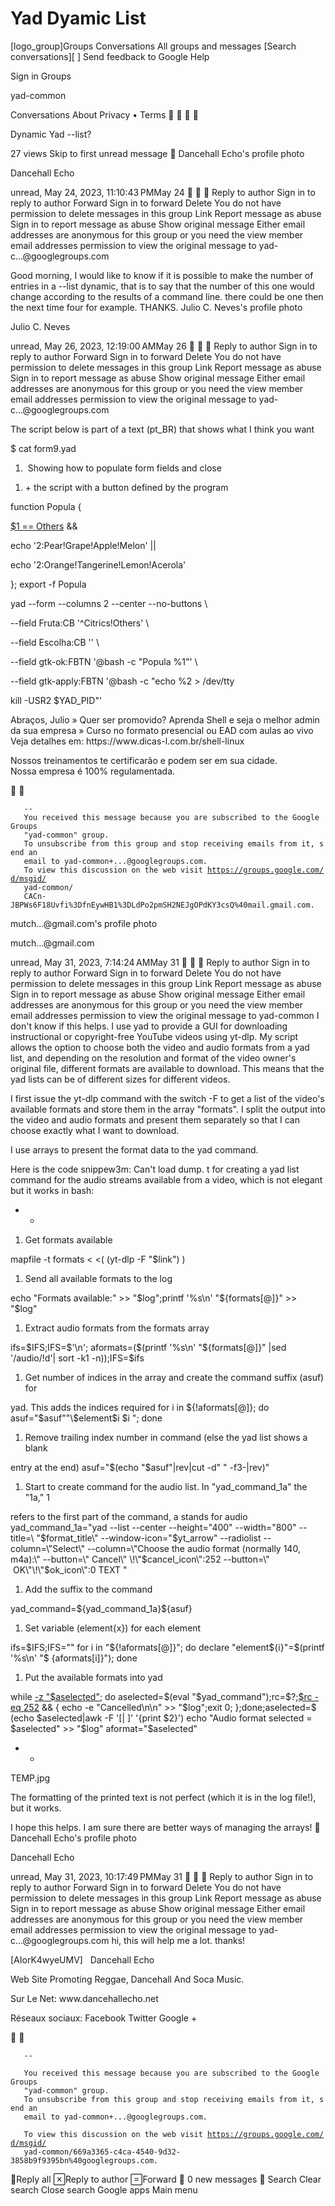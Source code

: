 = Yad Dyamic List =


[logo_group]Groups
Conversations
All groups and messages
[Search conversations][                    ]
Send feedback to Google
Help

Sign in
Groups

yad-common

Conversations
About
Privacy • Terms





Dynamic Yad --list?

27 views
Skip to first unread message

Dancehall Echo's profile photo

Dancehall Echo

unread,
May 24, 2023, 11:10:43 PMMay 24



Reply to author
Sign in to reply to author
Forward
Sign in to forward
Delete
You do not have permission to delete messages in this group
Link
Report message as abuse
Sign in to report message as abuse
Show original message
Either email addresses are anonymous for this group or you need the view member
email addresses permission to view the original message
to yad-c...@googlegroups.com

Good morning,
I would like to know if it is possible to make the number of entries in a
--list dynamic, that is to say that the number of this one would change
according to the results of a command line. there could be one then the next
time four for example.
THANKS.
Julio C. Neves's profile photo

Julio C. Neves

unread,
May 26, 2023, 12:19:00 AMMay 26



Reply to author
Sign in to reply to author
Forward
Sign in to forward
Delete
You do not have permission to delete messages in this group
Link
Report message as abuse
Sign in to report message as abuse
Show original message
Either email addresses are anonymous for this group or you need the view member
email addresses permission to view the original message
to yad-c...@googlegroups.com

The script below is part of a text (pt_BR) that shows what I think you want

$ cat form9.yad

# Showing how to populate form fields and close

#+ the script with a button defined by the program


function Popula {

[[ $1 == Others ]] &&

echo '2:Pear!Grape!Apple!Melon' ||

echo '2:Orange!Tangerine!Lemon!Acerola'

}; export -f Popula


yad --form --columns 2 --center --no-buttons \

--field Fruta:CB '^Citrics!Others' \

--field Escolha:CB '' \

--field gtk-ok:FBTN '@bash -c "Popula %1"' \

--field gtk-apply:FBTN '@bash -c "echo %2 > /dev/tty

kill -USR2 $YAD_PID"'

Abraços,
Julio
» Quer ser promovido? Aprenda Shell e seja o melhor admin da sua empresa
» Curso no formato presencial ou EAD com aulas ao vivo
Veja detalhes em: https://www.dicas-l.com.br/shell-linux

Nossos treinamentos te certificarão e podem ser
em sua cidade. Nossa empresa é 100% regulamentada.






    --
    You received this message because you are subscribed to the Google Groups
    "yad-common" group.
    To unsubscribe from this group and stop receiving emails from it, send an
    email to yad-common+...@googlegroups.com.
    To view this discussion on the web visit https://groups.google.com/d/msgid/
    yad-common/
    CACn-JBPWs6F18Uvfi%3DfnEywHB1%3DLdPo2pmSH2NEJgOPdKY3csQ%40mail.gmail.com.

mutch...@gmail.com's profile photo

mutch...@gmail.com

unread,
May 31, 2023, 7:14:24 AMMay 31



Reply to author
Sign in to reply to author
Forward
Sign in to forward
Delete
You do not have permission to delete messages in this group
Link
Report message as abuse
Sign in to report message as abuse
Show original message
Either email addresses are anonymous for this group or you need the view member
email addresses permission to view the original message
to yad-common
I don't know if this helps. I use yad to provide a GUI for downloading
instructional or copyright-free YouTube videos using yt-dlp. My script allows
the option to choose both the video and audio formats from a yad list, and
depending on the resolution and format of the video owner's original file,
different formats are available to download. This means that the yad lists can
be of different sizes for different videos.

I first issue the yt-dlp command with the switch -F to get a list of the
video's available formats and store them in the array "formats". I split the
output into the video and audio formats and present them separately so that I
can choose exactly what I want to download.

I use arrays to present the format data to the yad command.

Here is the code snippew3m: Can't load dump.
t for creating a yad list command for the audio streams
available from a video, which is not elegant but it works in bash:

************************************************************************************************************

# Get formats available
mapfile -t formats < <( (yt-dlp -F "$link") )

# Send all available formats to the log
echo "Formats available:" >> "$log";printf '%s\n' "${formats[@]}" >> "$log"

# Extract audio formats from the formats array
ifs=$IFS;IFS=$'\n'; aformats=($(printf '%s\n' "${formats[@]}" |sed '/audio/!d'|
sort -k1 -n));IFS=$ifs

# Get number of indices in the array and create the command suffix (asuf) for
yad. This adds the indices required
for i in ${!aformats[@]}; do asuf="$asuf""\$element$i $i "; done

# Remove trailing index number in command (else the yad list shows a blank
entry at the end)
asuf="$(echo "$asuf"|rev|cut -d" " -f3-|rev)"

# Start to create command for the audio list. In "yad_command_1a" the "1a," 1
refers to the first part of the command, a stands for audio
yad_command_1a="yad --list --center --height="400" --width="800" --title=\
"$format_title\" --window-icon="$yt_arrow" --radiolist --column=\"Select\"
--column=\"Choose the audio format (normally 140, m4a):\" --button=\" Cancel\"
\!\"$cancel_icon\":252 --button=\"  OK\"\!\"$ok_icon\":0 TEXT "

# Add the suffix to the command
yad_command=${yad_command_1a}${asuf}

# Set variable (element{x}) for each element
ifs=$IFS;IFS=""
for i in "${!aformats[@]}"; do declare "element${i}"=$(printf '%s\n' "$
{aformats[i]}"); done

# Put the available formats into yad
while [[ -z "$aselected" ]]; do aselected=$(eval "$yad_command");rc=$?;[[ $rc
-eq 252 ]] && { echo -e "Cancelled\n\n" >> "$log";exit 0; };done;aselected=$
(echo $aselected|awk -F '[| ]' '{print $2}')
echo "Audio format selected = $aselected" >> "$log"
aformat="$aselected"

************************************************************************************************************



TEMP.jpg

The formatting of the printed text is not perfect (which it is in the log
file!), but it works.

I hope this helps. I am sure there are better ways of managing the arrays!

Dancehall Echo's profile photo

Dancehall Echo

unread,
May 31, 2023, 10:17:49 PMMay 31



Reply to author
Sign in to reply to author
Forward
Sign in to forward
Delete
You do not have permission to delete messages in this group
Link
Report message as abuse
Sign in to report message as abuse
Show original message
Either email addresses are anonymous for this group or you need the view member
email addresses permission to view the original message
to yad-c...@googlegroups.com
hi,
this will help me a lot.
thanks!


[AIorK4wyeUMV]
 
Dancehall Echo

Web Site Promoting Reggae, Dancehall And Soca Music.

Sur Le Net:
www.dancehallecho.net

Réseaux sociaux:
Facebook
Twitter
Google +








    --

    You received this message because you are subscribed to the Google Groups
    "yad-common" group.
    To unsubscribe from this group and stop receiving emails from it, send an
    email to yad-common+...@googlegroups.com.

    To view this discussion on the web visit https://groups.google.com/d/msgid/
    yad-common/669a3365-c4ca-4540-9d32-3858b9f9395bn%40googlegroups.com.

Reply all
Reply to author
Forward

0 new messages

Search
Clear search
Close search
Google apps
Main menu

